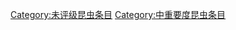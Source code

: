 {{emptycat}}
{{昆虫条目统计表}}

[[Category:未评级昆虫条目|Category:未评级昆虫条目]]
[[Category:中重要度昆虫条目|Category:中重要度昆虫条目]]